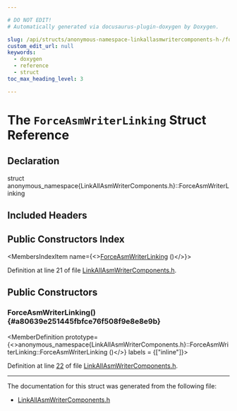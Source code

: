 ```yaml
---

# DO NOT EDIT!
# Automatically generated via docusaurus-plugin-doxygen by Doxygen.

slug: /api/structs/anonymous-namespace-linkallasmwritercomponents-h-/forceasmwriterlinking
custom_edit_url: null
keywords:
  - doxygen
  - reference
  - struct
toc_max_heading_level: 3

---
```





# The `ForceAsmWriterLinking` Struct Reference

<DoxygenPage pluginConfig={pluginConfig}>



## Declaration

<CodeBlock>struct anonymous_namespace{LinkAllAsmWriterComponents.h}::ForceAsmWriterLinking</CodeBlock>

## Included Headers

<IncludesList>
<IncludesListItem
  filePath="llvm/CodeGen/LinkAllAsmWriterComponents.h"
  permalink="/docs/api/files/include/include/llvm/include/llvm/codegen/linkallasmwritercomponents-h"
  isLocal="true" />
</IncludesList>

## Public Constructors Index

<MembersIndex>

<MembersIndexItem
  name={<><a href="#a80639e251445fbfce76f508f9e8e8e9b">ForceAsmWriterLinking</a> ()</>}>
</MembersIndexItem>

</MembersIndex>


Definition at line 21 of file <a href="/docs/api/files/include/include/llvm/include/llvm/codegen/linkallasmwritercomponents-h">LinkAllAsmWriterComponents.h</a>.

<SectionDefinition>

## Public Constructors

### ForceAsmWriterLinking() {#a80639e251445fbfce76f508f9e8e8e9b}

<MemberDefinition
  prototype={<>anonymous&#95;namespace&#123;LinkAllAsmWriterComponents.h&#125;::ForceAsmWriterLinking::ForceAsmWriterLinking ()</>}
  labels = {["inline"]}>

Definition at line <a href="/docs/api/files/include/include/llvm/include/llvm/codegen/linkallasmwritercomponents-h/#l00022">22</a> of file <a href="/docs/api/files/include/include/llvm/include/llvm/codegen/linkallasmwritercomponents-h">LinkAllAsmWriterComponents.h</a>.
</MemberDefinition>

</SectionDefinition>

<hr/>

The documentation for this struct was generated from the following file:

<ul>
<li><a href="/docs/api/files/include/include/llvm/include/llvm/codegen/linkallasmwritercomponents-h">LinkAllAsmWriterComponents.h</a></li>
</ul>

</DoxygenPage>
